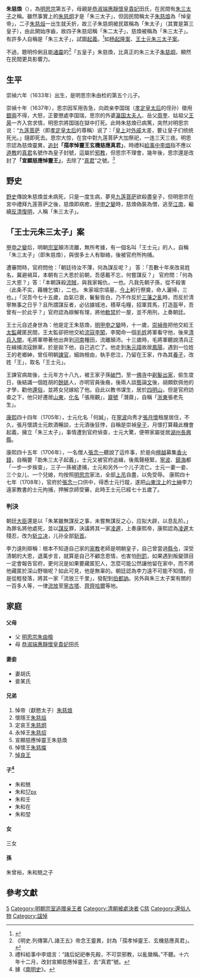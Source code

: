 '''朱慈煥'''（{{bd|1633年||1637年|CatIdx=Z朱}}），為[[明思宗|明思宗]]第五子，母親是[[田皇貴妃|恭淑端惠靜懷皇貴妃]]田氏，在民間有[[朱三太子|朱三太子]]之稱。雖然事實上的[[朱慈炯|朱慈炯]]才是「朱三太子」，但因民間稱太子[[朱慈烺|朱慈烺]]為「悼皇帝」，二子[[朱慈烜|朱慈烜]]一出生就夭折，故三子朱慈炯被民眾稱為「朱太子」（其實是第三皇子），由此開始序齒，故四子朱慈炤稱「朱二太子」，慈煥被稱為「朱三太子」。有許多人自稱是「朱三太子」，試圖[[舉事|起義]]。<ref>{{Cite web|url=http://www.365lishi.com/mingchao/mingchaomr/1667.html|title=朱慈焕——传说中的朱三太子|accessdate=2018-11-08|publisher=365历史|archiveurl=https://web.archive.org/web/20151104022344/http://www.365lishi.com/mingchao/mingchaomr/1667.html|archivedate=2015-11-04}}</ref>如[[杨起隆|杨起隆案]]、[[王士元案|王士元朱三太子案]]。

不過，聰明伶俐且能[[通靈|通靈]]的<ref>《明史.列傳第八.諸王五》帝念王靈異，封為「孺孝悼靈王、玄機慈應真君」。</ref>「五皇子」朱慈煥，比真正的朱三太子[[朱慈炯|朱慈炯]]，顯然在民間更具影響力。

== 生平 ==
崇禎六年（1633年）出生，是明思宗朱由检的第五个儿子。

崇禎十年（1637年），思宗因军用告急，向疏亲李国瑞（[[孝定皇太后|孝定皇太后]]的侄孙）徵用[[銀兩|銀兩]]不得，大怒，正要懲處李国瑞，思宗的外婆[[瀛国太夫人|瀛国太夫人]]、岳父[[周奎_(明朝)|周奎]]、姑祖父[[王昺|王昺]]一齐入宫求情，明思宗將国瑞在獄中打死。此時朱慈煥已病篤，突然对明思宗说：“[[孝定皇太后|九莲菩萨]]（即[[孝定皇太后|孝定皇太后]]的尊稱）说了：「[[皇上|皇上]]对[[外戚|外戚]]太差，要让皇子们统统死光。」隨即死去。思宗大惊，在宫中對九莲菩萨大加祭祀，一连三天三夜。明思宗認為慈煥靈異，[[追封|追封]]'''「孺孝悼靈王玄機慈應真君」'''，時禮科[[給事中|給事中]][[李焻|李焻]]指不應以[[道教|道教]]的[[真人|真君]]名號作為皇子封號，這屬於[[邪教|邪教]]，但思宗不理會，幾年後，思宗還是改封了'''「宣顯慈應悼靈王」'''，去除了“[[真人|真君]]”之號。<ref>禮科給事中李焻言：“諸后妃祀奉先殿，不可崇邪教，以亂徽稱。”不聽。十六年十二月，改封宣顯慈應悼靈王，去“真君”號。</ref>

== 野史 ==
[[野史|野史]]傳說朱慈煥並未病死，只是一度生病，夢見[[孝定皇太后|九莲菩萨]]欲殺盡皇子，但明思宗在宮中禮拜九莲菩萨之後，慈煥即病癒，[[甲申之變|甲申之變]]時，慈煥偽裝為僧，逃至[[江南|江南]]，繼續[[反清復明|反清復明]]，人稱「朱三太子」。
==「王士元朱三太子」案==
[[甲申之變|甲申之變]]后，明朝[[宗室|宗室]]顛沛流離，無所考據，有一個名叫「王士元」的人，自稱「朱三太子」（即朱慈煥），與很多士人有聯絡，後被官府所拘捕。
 
遭審問時，官府問他：「朝廷待汝不薄，何為謀反呢？」 答：「吾數十年來改易姓名，冀避禍耳，本朝有三大恩於前朝，吾感戴不忘，何嘗謀反？」 官府問：「何為三大恩？」答：「本朝誅殺[[流賊|流賊]]，與我家報仇，一也。凡我先朝子孫，從不殺害（此条不实，藉機乞憐），二也。 朱家祖宗墳墓，[[康熙帝|今上]]躬行祭奠，命人灑掃，三也。」「況吾今七十五歲，血氣已衰，鬢髮皆白，乃不作反於[[三藩之亂|三藩之亂]]時，而反於清寧無事之日乎？且所謂謀反者，必佔據城池，積草屯糧，招軍買馬，打造盔甲，吾曾有一於此乎？」官府認為辯解有理，將他[[軟禁|軟禁]]於一屋，並不用刑，上奏朝廷。
 
王士元自述身世為：他是定王朱慈煥，[[明朝|明]][[甲申之變|甲申之變]]時，十一歲，[[崇禎帝|崇禎帝]]把他交給王[[太監|太監]]藏匿民間，王太監卻把他交給[[流寇|流寇]][[李闖|李闖]]，李闖命一個[[毛姓|毛姓]]將軍看守他，後來[[清兵入關|清兵入關]]，毛將軍帶著他出奔到[[河南|河南]]種田，流離顛沛。十三歲時，毛將軍聽說清兵正在緝捕流寇餘黨，於是拋下他，自己逃亡了。他走到[[朱元璋|朱元璋]]故居[[鳳陽|鳳陽]]，遇到一位姓王的老鄉紳，曾任明朝[[諫官|諫官]]，細詢根由，執手悲泣，乃留在王家，作為其[[養子|養子]]，改姓「王」，取名「王士元」。
 
王諫官病故後，士元年方十八九，被王家子孫[[破門|破門]]，至一[[佛寺|佛寺]]中[[剃髮|剃髮]][[出家|出家]]，偷生度日，後結識一個姓胡的[[餘姚|餘姚]]人，亦明官員後裔，後兩人談[[六經|藝]]論[[八股文|文]]後，胡頗欽佩他的才學，勸他[[還俗|還俗]]，並將女兒嫁給了他。自此以教书谋生，居於[[四明山|四明山]]，但是官府訪查之下，他只好遷居[[山東|山東]]，[[化名|化名]]「張用觀」，[[齋號|齋號]]「潛齋」，自稱「[[浙东八府|浙東]]張老先生」。
 
[[康熙|康熙]]四十四年（1705年），士元化名「何誠」，在[[寧波|寧波]]向秀才[[張月懷|張月懷]]租屋居住，不久，張月懷請士元飲酒暢談，士元酒後狂悖，自稱是崇禎[[皇子|皇子]]，月懷打算藉此機會起義，擁立「朱三太子」，事情遭到官府偵查，士元大驚，便帶家屬徙居[[湖州|湖州]][[長興縣|長興縣]]。
 
康熙四十五年（1706年），一名僧人[[張念一|張念一]]聽說了這件事，於是向[[檀越|檀越]]募集[[香火錢|香火錢]]，自稱要「助朱三太子起義」，士元又被官府追緝，後風聲極緊，[[寧波|寧波]]、[[鎮海|鎮海]]都「一步一步挨查」，三子一孫被逮捕，士元和另外一个儿子流亡。士元一妻一妾、三个女儿、一个兒媳，均按照[[明思宗|明思宗]]家法，全部[[上吊|上吊]]自盡，以免受辱。
康熙四十七年（1708年），官府於[[張念一|張念一]]口供中，得悉士元行蹤，遂把[[山東|山東]][[汶上|汶上]]的[[士紳|士紳]]李力遠家教書的士元拘捕，押解京師受審，此時王士元已經七十五歲了。
 
=== 判決 ===
朝廷[[大臣|大臣]]還是以「朱某雖無謀反之事，未嘗無謀反之心，应拟大辟，以息乱阶。」為罪名將他處死，並以[[謀反|謀反]]罪，決議將其一家[[凌遲|凌遲]]，上奏康熙帝，康熙認為[[凌遲|凌遲]]太殘忍，改为[[斩立决|斩立决]]，儿孙全部[[斩首|斩首]]。
 
李力遠則辯稱：根本不知道自己家的[[家教|家教]]老師是明朝皇子，自己曾當過[[縣令|縣令]]，深受清朝的大恩，退萬步言，就算是自己不顧念恩情，也害怕[[刑罰|刑罰]]，如果遇到叛變頭目一定會報告官府，更何況是如果要藏匿犯人，怎麼可能公然讓他留在家中，而不將他藏匿於深山野嶺呢？如此可見，他是無辜的。朝廷認為李力遠不可能不知情，但是從輕發落，將其一家「流放三千里」，發配到[[伯都訥街道|伯都訥]]。另外與朱三太子案有關的一百多人等，一律[[流放|流放]]至[[寧古塔|寧古塔]]、[[齊齊哈爾|齊齊哈爾]]等地。
 
==家庭==
====父母====
*父 [[崇禎帝|明思宗朱由檢]]
*母 [[田皇貴妃|恭淑端惠靜懷皇貴妃]]田氏

====妻妾====
*妻胡氏
*妾某氏

====兄弟====
#悼帝（獻愍太子）[[朱慈烺|朱慈烺]]
#懷隱王[[朱慈烜|朱慈烜]]
#定哀王[[朱慈炯|朱慈炯]]
#永悼王[[朱慈炤_(明思宗子)|朱慈炤]]
#宣顯慈應悼靈王朱慈煥
#悼懷王[[朱慈燦_(明悼王)|朱慈燦]]
#[[悼良王|悼良王]]

====子<ref>據《[[南明史_(錢海岳)|南明史]]》。</ref>====
*朱和兟
*朱和[[file:山主缺字.svg|17px]]
*朱和壬
*朱和在
*朱和堃

====女====
三女
====孫====
朱曾裕，朱和兟之子
==參考文獻==
<div class="references-small">
<references></references>
</div>

{{明思宗皇室}}
{{DEFAULTSORT:Z朱}}
[[Category:明思宗皇子|5]]
[[Category:明朝宗室追赠亲王者|Category:明朝宗室追赠亲王者]]
[[Category:清朝被處決者|Category:清朝被處決者]]
[[Category:朱姓|C慈]]
[[Category:還俗人物|Category:還俗人物]]
[[Category:諡悼|Category:諡悼]]